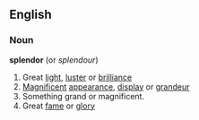 ==English==
===Noun===
'''splendor'''  (or ''splendour'')
#Great [[light]], [[luster]] or [[brilliance]]
#[[Magnificent]] [[appearance]], [[display]] or [[grandeur]]
#Something grand or magnificent.
#Great [[fame]] or [[glory]]